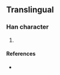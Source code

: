 {{character info/new}}
==Translingual==

===Han character===
{{Han char|rn=96|rad=玉|as=10|sn=14|four=|canj=MGTMJ|ids=⿰王華}}

# {{defn|Han|sort=玉10}}

====References====
* {{Han ref|kx=0742.251|hdz=21133.061|uh=748D}}